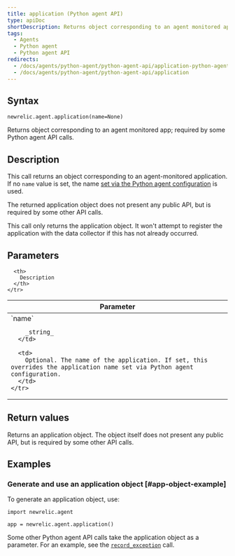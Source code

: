 ```yaml
---
title: application (Python agent API)
type: apiDoc
shortDescription: Returns object corresponding to an agent monitored app; required by some Python agent API calls.
tags:
  - Agents
  - Python agent
  - Python agent API
redirects:
  - /docs/agents/python-agent/python-agent-api/application-python-agent-api
  - /docs/agents/python-agent/python-agent-api/application
---
```


## Syntax

```
newrelic.agent.application(name=None)
```

Returns object corresponding to an agent monitored app; required by some Python agent API calls.

## Description

This call returns an object corresponding to an agent-monitored application. If no `name` value is set, the name [set via the Python agent configuration](/docs/agents/python-agent/installation-configuration/python-agent-configuration#app_name) is used.

The returned application object does not present any public API, but is required by some other API calls.

<Callout variant="important">
  This call only returns the application object. It won't attempt to register the application with the data collector if this has not already occurred.
</Callout>

## Parameters

<Table>
  <thead>
    <tr>
      <th width="25%">
        Parameter
      </th>

      <th>
        Description
      </th>
    </tr>
  </thead>

  <tbody>
    <tr>
      <td>
        `name`

        _string_
      </td>

      <td>
        Optional. The name of the application. If set, this overrides the application name set via Python agent configuration.
      </td>
    </tr>
  </tbody>
</Table>

## Return values

Returns an application object. The object itself does not present any public API, but is required by some other API calls.

## Examples

### Generate and use an application object [#app-object-example]

To generate an application object, use:

```
import newrelic.agent

app = newrelic.agent.application()
```

Some other Python agent API calls take the application object as a parameter. For an example, see the [`record_exception`](/docs/agents/python-agent/python-agent-api/record_exception) call.
